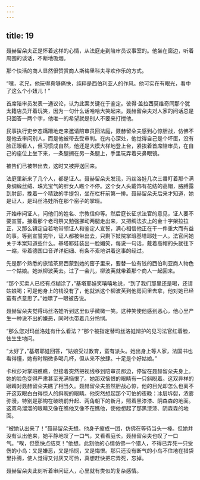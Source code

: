 ```yaml
---
---
---
```

title: 19
---




聂赫留朵夫正是怀着这样的心情，从法庭走到陪审员议事室的。他坐在窗边，听着周围的谈话，不断地吸烟。

那个快活的商人显然很赞赏商人斯梅里科夫寻欢作乐的方式。

“嘿，老兄，他玩得真够痛快，纯粹是西伯利亚人的作风。他可实在有眼光，看中了这么个小妞儿！”

首席陪审员发表一通议论，认为此案关键在于鉴定。彼得·盖拉西莫维奇同那个犹太籍店员开着玩笑，因为一句什么话哈哈大笑起来。聂赫留朵夫对人家的问话总是只回答一两个字，他唯一的希望就是别人不要来打搅他。

民事执行吏步态蹒跚地走来邀请陪审员回法庭，聂赫留朵夫感到心惊胆战，仿佛不是他去审问别人，而是他被带去受审判。在内心深处，他觉得自己是个坏蛋，没有脸正眼看人，但习惯成自然，他还是大模大样地登上台，紧挨着首席陪审员，在自己的座位上坐下来，一条腿搁在另一条腿上，手里玩弄着夹鼻眼镜。

被告们已被带出去，这时又被押送回来。

法庭里新来了几个人，都是证人。聂赫留朵夫发现，玛丝洛娃几次三番盯着那个满身绸缎丝绒、珠光宝气的胖女人瞧个不停。这个女人头戴饰有花结的高帽，胳膊露到肘部，挽着一个精致的手提包，坐在栏杆前第一排。聂赫留朵夫后来才知道，她是证人，是玛丝洛娃所在那个窑子的掌班。

开始审问证人，问他们的姓名、宗教信仰等。然后庭长征求法官的意见，证人要不要宣誓。接着那个老司祭又勉强挪动两腿走出来，又把绸法衣上的金十字架拉拉正，又那么镇定自若地带领证人和鉴定人宣誓，满心相信他正在干一件重大而有益的事。等到宣誓完毕，证人都被带出去，只剩下妓院掌班基塔耶娃一人。法官问她关于本案知道些什么。基塔耶娃装出一脸媚笑，每说一句话，戴着高帽的头就往下一缩，带着德国口音详详细细、有条不紊地讲着这事的经过。

先是那个熟悉的旅馆茶房西蒙到她的窑子里来，要替一位有钱的西伯利亚商人物色一个姑娘。她派柳波芙去。过了一会儿，柳波芙就带着那个商人一起回来。

“那个买卖人已经有点糊涂了，”基塔耶娃笑嘻嘻地说，“到了我们那里还是喝，还请姑娘喝；可是他身上的钱没有了，他就派这个柳波芙到他房间里去拿，他对她已经蛮有点意思了。”她瞟了一眼被告说。

聂赫留朵夫觉得玛丝洛娃听到这里似乎微微一笑。这种笑使他感到恶心，他心里产生一种说不出的嫌恶，同时也带着几分怜悯。

“那么您对玛丝洛娃有什么看法？”那个被指定替玛丝洛娃辩护的见习法官红着脸，怯生生地问。

“太好了，”基塔耶娃回答，“姑娘受过教育，蛮有派头。她出身上等人家，法国书也看得懂，她有时稍微多喝几杯，但从来不放肆。十足是个好姑娘。”

卡秋莎对掌班瞧瞧，但接着突然把视线移到陪审员那边，停留在聂赫留朵夫身上。她的脸色变得严肃甚至充满恼恨了。她那双恼恨的眼睛有一只斜睨着。这双异样的眼睛对聂赫留朵夫瞧了相当久。聂赫留朵夫虽然胆战心惊，他的目光却怎么也离不开这双眼白白得惊人的斜睨的眼睛。他突然想起那个可怕的夜晚：冰层坼裂，浓雾弥漫，特别是那钩在破晓前升起、两角朝下的新月，照着黑漆漆、阴森森的地面。这双乌溜溜的眼睛又像在瞧他又像不在瞧他，使他想起了那黑漆漆、阴森森的地面。

“被她认出来了！”聂赫留朵夫想。他身子缩成一团，仿佛在等待当头一棒。但她并没有认出他来，她平静地叹了一口气，又看看庭长。聂赫留朵夫也叹了一口气。“唉，但愿快点结束！”他想。此刻他的心情仿佛一个猎人，不得已弄死一只受伤的小鸟：又是嫌恶，又是怜悯，又是悔恨。那只还没有断气的小鸟不住地在猎袋里扑腾，使人觉得又讨厌又可怜，真想赶快把它弄死，忘掉。

聂赫留朵夫此刻听着审问证人，心里就有类似的复杂感情。